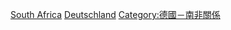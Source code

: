 [[Category:在德國的外國人|South Africa]]
[[Category:在外國的南非人|Deutschland]]
[[Category:德國－南非關係|Category:德國－南非關係]]